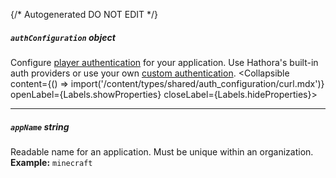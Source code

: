 {/* Autogenerated DO NOT EDIT  */}

##### `authConfiguration` _object_
Configure [player authentication](https://hathora.dev/docs/lobbies\-and\-matchmaking/auth\-service) for your application. Use Hathora's built\-in auth providers or use your own [custom authentication](https://hathora.dev/docs/lobbies\-and\-matchmaking/auth\-service\#custom\-auth\-provider).
<Collapsible content={() => import('/content/types/shared/auth_configuration/curl.mdx')} openLabel={Labels.showProperties} closeLabel={Labels.hideProperties}>
</Collapsible>

---
##### `appName` _string_
Readable name for an application. Must be unique within an organization.
<br/>
**Example:** `minecraft`


